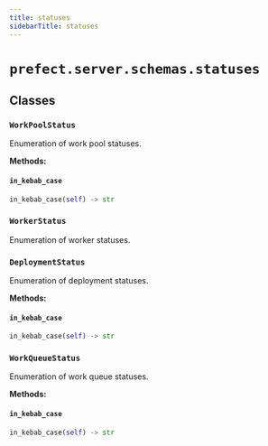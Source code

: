 ```yaml
---
title: statuses
sidebarTitle: statuses
---
```


# `prefect.server.schemas.statuses`

## Classes

### `WorkPoolStatus`


Enumeration of work pool statuses.


**Methods:**

#### `in_kebab_case`

```python
in_kebab_case(self) -> str
```

### `WorkerStatus`


Enumeration of worker statuses.


### `DeploymentStatus`


Enumeration of deployment statuses.


**Methods:**

#### `in_kebab_case`

```python
in_kebab_case(self) -> str
```

### `WorkQueueStatus`


Enumeration of work queue statuses.


**Methods:**

#### `in_kebab_case`

```python
in_kebab_case(self) -> str
```
